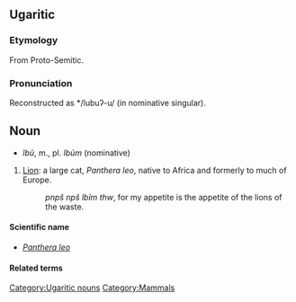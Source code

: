==Ugaritic==

===Etymology===
From Proto-Semitic.

===Pronunciation===
Reconstructed as */lubuʔ-u/ (in nominative singular).

==Noun==
[[Category:Ugaritic nouns]]
[[Category:Mammals]]
* ''lbủ'', m., pl. ''lbủm'' (nominative)
# [[Lion]]: a large cat, ''Panthera leo'', native to Africa and formerly to much of Europe.
#:''pnpš npš lbỉm thw'', for my appetite is the appetite of the lions of the waste.

====Scientific name====
*''[[Panthera leo]]''

====Related terms====
